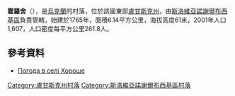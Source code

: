 {{coord|48|37|8|N|38|51|0|E|scale:100000|display=title}}

'''霍羅舍'''（{{lang-uk|Хороше}}），是[[烏克蘭|烏克蘭]]的村落，位於該國東部[[盧甘斯克州|盧甘斯克州]]，由[[斯洛維亞諾謝爾布西基區|斯洛維亞諾謝爾布西基區]]負責管轄，始建於1765年，面積6.14平方公里，海拔高度61米，2001年人口1,607，人口密度每平方公里261.8人。

==參考資料==
* [http://weather.in.ua/ua/lyganskaja/27508 Погода в селі Хороше]

{{DEFAULTSORT:Хороше}}
[[Category:盧甘斯克州村落|Category:盧甘斯克州村落]]
[[Category:斯洛維亞諾謝爾布西基區村落|Category:斯洛維亞諾謝爾布西基區村落]]


{{Luhansk-geo-stub}}